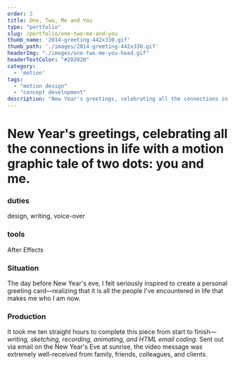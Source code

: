 ```yaml
---
order: 2
title: One, Two, Me and You
type: "portfolio"
slug: /portfolio/one-two-me-and-you
thumb_name: '2014-greeting-442x330.gif'
thumb_path: './images/2014-greeting-442x330.gif'
headerImg: "./images/one-two-me-you-head.gif"
headerTextColor: "#202020"
category:
  - 'motion'
tags:
  - "motion design"
  - "concept development"
description: "New Year's greetings, celebrating all the connections in life with a motion graphic tale of two dots: you and me."
---
```



<EmbedVideo videoChannel='vimeo' aspectRatioPadding='56.34%' videoId="82980433" />

# New Year's greetings, celebrating all the connections in life with a motion graphic tale of two dots: you and me.

<section class="portfolioDetail">

### duties

design, writing, voice-over

</section>

<section class="portfolioDetail">

### tools

After Effects

</section>

<section class="portfolioDetail">

### Situation

The day before New Year's eve, I felt seriously inspired to create a personal greeting card&mdash;realizing that it is all the people I've encountered in life that makes me who I am now.


</section>

<section class="portfolioDetail">

### Production

It took me ten straight hours to complete this piece from start to finish&mdash;_writing, sketching, recording, animating, and HTML email coding_. Sent out via email on the New Year's Eve at sunrise, the video message was extremely well-received from family, friends, colleagues, and clients.

</section>


<ButtonContainer>
  <SimpleButton cta="View B's Vimeo Page" link="https://vimeo.com/baadaa" color="var(--green)" />
</ButtonContainer>

